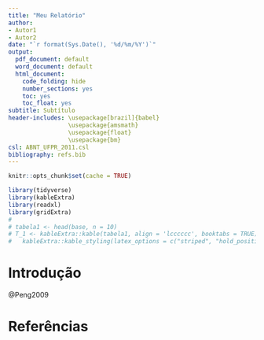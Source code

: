 ```yaml
---
title: "Meu Relatório"
author: 
- Autor1
- Autor2
date: "`r format(Sys.Date(), '%d/%m/%Y')`"
output:
  pdf_document: default
  word_document: default
  html_document: 
    code_folding: hide
    number_sections: yes
    toc: yes
    toc_float: yes
subtitle: Subtítulo
header-includes: \usepackage[brazil]{babel}
                 \usepackage{amsmath}
                 \usepackage{float}
                 \usepackage{bm}
csl: ABNT_UFPR_2011.csl
bibliography: refs.bib
---
```


```r

knitr::opts_chunk$set(cache = TRUE)
```

```r
library(tidyverse)
library(kableExtra)
library(readxl)
library(gridExtra)
# 
# tabela1 <- head(base, n = 10)
# T_1 <- kableExtra::kable(tabela1, align = 'lcccccc', booktabs = TRUE) %>% 
#   kableExtra::kable_styling(latex_options = c("striped", "hold_position"))
```

# Introdução 

@Peng2009


# Referências
